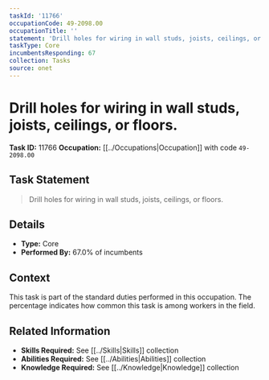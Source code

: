 ```yaml
---
taskId: '11766'
occupationCode: 49-2098.00
occupationTitle: ''
statement: 'Drill holes for wiring in wall studs, joists, ceilings, or floors.'
taskType: Core
incumbentsResponding: 67
collection: Tasks
source: onet
---
```

# Drill holes for wiring in wall studs, joists, ceilings, or floors.

**Task ID:** 11766
**Occupation:** [[../Occupations|Occupation]] with code `49-2098.00`

## Task Statement

> Drill holes for wiring in wall studs, joists, ceilings, or floors.

## Details

- **Type:** Core
- **Performed By:** 67.0% of incumbents

## Context

This task is part of the standard duties performed in this occupation. The percentage indicates how common this task is among workers in the field.

## Related Information

- **Skills Required:** See [[../Skills|Skills]] collection
- **Abilities Required:** See [[../Abilities|Abilities]] collection
- **Knowledge Required:** See [[../Knowledge|Knowledge]] collection
